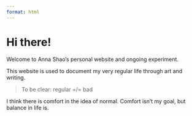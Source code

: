 ```yaml
---
format: html
---
```


# Hi there!

Welcome to Anna Shao's personal website and ongoing experiment.

This website is used to document my very regular life through art and writing.

> To be clear: regular =/= bad

I think there is comfort in the idea of normal. Comfort isn't my goal, but balance in life is.
